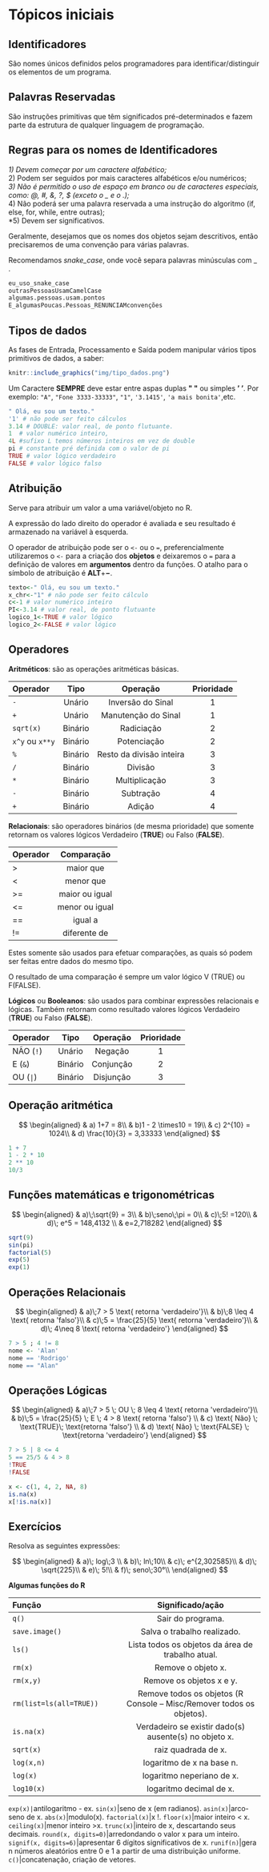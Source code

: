 # Tópicos iniciais  

## Identificadores

São nomes únicos definidos pelos programadores para identificar/distinguir os elementos de um programa.

## Palavras Reservadas

São instruções primitivas que têm significados pré-determinados e fazem parte da estrutura de qualquer linguagem de programação.

## Regras para os nomes de Identificadores  
  *1) Devem começar por um caractere alfabético;   
  *2) Podem ser seguidos por mais caracteres alfabéticos e/ou numéricos;   
  *3) Não é permitido o uso de espaço em branco ou de caracteres especiais, como: @, #, &, ?, $ (exceto o _ e o .);  
  *4) Não poderá ser uma palavra reservada a uma instrução do algoritmo (if, else, for, while, entre outras);  
  *5) Devem ser significativos.

Geralmente, desejamos que os nomes dos objetos sejam descritivos, então precisaremos de uma convenção para várias palavras. 

Recomendamos *snake_case*, onde você separa palavras minúsculas com _ .


```r
eu_uso_snake_case
outrasPessoasUsamCamelCase
algumas.pessoas.usam.pontos
E_algumasPoucas.Pessoas_RENUNCIAMconvenções
```

## Tipos de dados

As fases de Entrada, Processamento e Saída podem manipular vários tipos primitivos de dados, a saber: 

```r
knitr::include_graphics("img/tipo_dados.png")
```

Um Caractere **SEMPRE** deve estar entre aspas duplas **\"   \"** ou simples **'    '**. Por exemplo: `"A"`, `"Fone 3333-33333"`, `"1"`, `'3.1415'`, `'a mais bonita'`,etc. 

```r
" Olá, eu sou um texto."
'1' # não pode ser feito cálculos
3.14 # DOUBLE: valor real, de ponto flutuante.
1  # valor numérico inteiro, 
4L #sufixo L temos números inteiros em vez de double
pi # constante pré definida com o valor de pi
TRUE # valor lógico verdadeiro
FALSE # valor lógico falso
```

## Atribuição

Serve para atribuir um valor a uma variável/objeto no R.

A expressão do lado direito do operador é avaliada e seu resultado é armazenado na variável à esquerda. 

O operador de atribuição pode ser o `<-` ou o `=`, preferencialmente utilizaremos o `<-` para a criação dos **objetos** e deixaremos o `=` para a definição de valores em **argumentos** dentro da funções. O atalho para o símbolo de atribuição é **ALT**+**$-$**.


```r
texto<-" Olá, eu sou um texto."
x_chr<-"1" # não pode ser feito cálculo
c<-1 # valor numérico inteiro
PI<-3.14 # valor real, de ponto flutuante
logico_1<-TRUE # valor lógico
logico_2<-FALSE # valor lógico

```


## Operadores

**Aritméticos**: são as operações aritméticas básicas.

|**Operador**|**Tipo**|**Operação**|**Prioridade**|
|:---|:---:|:---:|:---:|
|`-`|Unário|Inversão do Sinal|1|
|`+`|Unário|Manutenção do Sinal|1|
|`sqrt(x)`|Binário|Radiciação|2|
|`x^y` ou `x**y`|Binário|Potenciação|2|
|`%`|Binário|Resto da divisão inteira|3|
|`/`|Binário|Divisão|3|
|`*`|Binário|Multiplicação|3|
|`-`|Binário|Subtração|4|
|`+`|Binário|Adição|4|

**Relacionais**: são operadores binários (de mesma prioridade) que somente retornam os valores lógicos Verdadeiro (**TRUE**) ou Falso (**FALSE**).

|**Operador**|**Comparação**|
|:---|:---:|
|>|maior que|
|<|menor que|
|>=|maior ou igual|
|<=|menor ou igual|
|==|igual a|
|!=|diferente de|

Estes somente são usados para efetuar comparações, as quais só podem ser feitas entre dados do mesmo tipo.

O resultado de uma comparação é sempre um valor lógico V (TRUE) ou F(FALSE). 

**Lógicos** ou **Booleanos**: são usados para combinar expressões relacionais e lógicas. Também retornam como resultado valores lógicos Verdadeiro (**TRUE**) ou Falso (**FALSE**).

|**Operador**|**Tipo**|**Operação**|**Prioridade**|
|:---|:---:|:---:|:---:|
|NÃO (`!`)|Unário|Negação|1|
|E (`&`)|Binário|Conjunção|2|
|OU (`|`)|Binário|Disjunção|3|

## Operação aritmética
$$
\begin{aligned}
& a) 1+7 = 8\\
& b)1 - 2 \times10 = 19\\
& c) 2^{10} = 1024\\
& d) \frac{10}{3} = 3,33333
\end{aligned}
$$

```r
1 + 7 
1 - 2 * 10 
2 ** 10 
10/3 
```

## Funções matemáticas e trigonométricas 
$$
\begin{aligned}
& a)\;\sqrt{9} = 3\\
& b)\;seno\;\pi = 0\\
& c)\;5! =120\\
& d)\; e^5 = 148,4132 \\
& e=2,718282
\end{aligned}
$$

```r
sqrt(9) 
sin(pi) 
factorial(5)
exp(5)
exp(1)
```

## Operações Relacionais

$$
\begin{aligned}
& a)\;7 > 5 \text{ retorna 'verdadeiro'}\\
& b)\;8 \leq 4 \text{ retorna 'falso'}\\
& c)\;5 = \frac{25}{5} \text{ retorna 'verdadeiro'}\\
& d)\; 4\neq 8 \text{ retorna 'verdadeiro'}
\end{aligned}
$$

```r
7 > 5 ; 4 != 8
nome <- 'Alan'
nome == 'Rodrigo'
nome == "Alan"
```



## Operações Lógicas

$$
\begin{aligned}
& a)\;7 > 5 \; OU \; 8 \leq 4 \text{ retorna 'verdadeiro'}\\
& b)\;5 = \frac{25}{5} \; E \; 4 > 8 \text{ retorna 'falso'} \\
& c) \text{ Não} \; \text{TRUE}\; \text{retorna 'falso'} \\
& d) \text{ Não} \; \text{FALSE} \; \text{retorna 'verdadeiro'}
\end{aligned}
$$

```r
7 > 5 | 8 <= 4 
5 == 25/5 & 4 > 8
!TRUE
!FALSE

x <- c(1, 4, 2, NA, 8)
is.na(x)
x[!is.na(x)]
```

## Exercícios

Resolva as seguintes expressões:

$$
\begin{aligned}
& a)\; log\;3 \\
& b)\; ln\;10\\
& c)\; e^{2,302585}\\
& d)\; \sqrt{225}\\
& e)\; 5!\\
& f)\; seno\;30°\\
\end{aligned}
$$

**Algumas funções do R**

**Função**|**Significado/ação**
:---|:---:
`q()`|Sair do programa.
`save.image()`|Salva o trabalho realizado.
`ls()`|Lista todos os objetos da área de trabalho atual.
`rm(x)`|Remove o objeto x.
`rm(x,y)`|Remove os objetos x e y.
`rm(list=ls(all=TRUE))`|Remove todos os objetos (R Console – Misc/Remover todos os objetos).
`is.na(x)`|Verdadeiro se existir dado(s) ausente(s) no objeto x.
`sqrt(x)`|raiz quadrada de x.
`log(x,n)`|logaritmo de x na base n.
`log(x)`|logaritmo neperiano de x.
`log10(x)`|logaritmo decimal de x.
`exp(x)|`antilogaritmo - ex. 
`sin(x)`|seno de x (em radianos).
`asin(x)`|arco-seno de x.
`abs(x)`|modulo(x).
`factorial(x)`|x !.
`floor(x)`|maior inteiro < x.
`ceiling(x)`|menor inteiro >x.
`trunc(x)`|inteiro de x, descartando seus decimais.
`round(x, digits=0)`|arredondando o valor x para um inteiro.
`signif(x, digits=6)`|apresentar 6 dígitos significativos de x.
`runif(n)`|gera n números aleatórios entre 0 e 1 a partir de uma distribuição uniforme.
`c()`|concatenação, criação de vetores.

